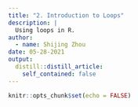 ```yaml
---
title: "2. Introduction to Loops"
description: |
  Using loops in R.
author:
  - name: Shijing Zhou
date: 05-28-2021
output:
  distill::distill_article:
    self_contained: false
---
```



```r
knitr::opts_chunk$set(echo = FALSE)
```




